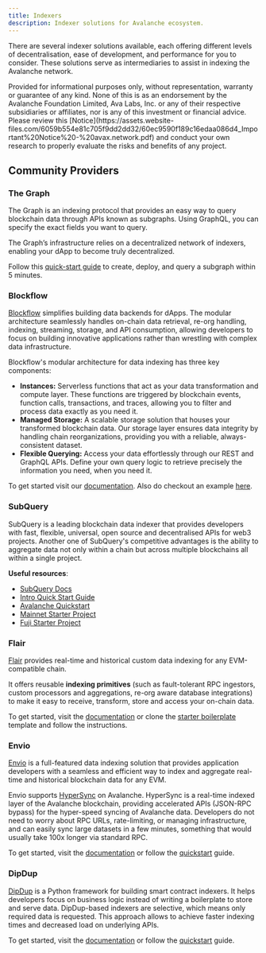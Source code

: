 ```yaml
---
title: Indexers
description: Indexer solutions for Avalanche ecosystem.
---
```


There are several indexer solutions available, each offering different levels of decentralisation, ease of development, and performance for you to consider. These solutions serve as intermediaries to assist in indexing the Avalanche network.

<Callout title="Note">
  Provided for informational purposes only, without representation, warranty or
  guarantee of any kind. None of this is as an endorsement by the Avalanche
  Foundation Limited, Ava Labs, Inc. or any of their respective subsidiaries or
  affiliates, nor is any of this investment or financial advice. Please review
  this
  [Notice](https://assets.website-files.com/6059b554e81c705f9dd2dd32/60ec9590f189c16edaa086d4_Important%20Notice%20-%20avax.network.pdf)
  and conduct your own research to properly evaluate the risks and benefits of
  any project.
</Callout>

## Community Providers

### The Graph

The Graph is an indexing protocol that provides an easy way to query blockchain data through APIs known as subgraphs. Using GraphQL, you can specify the exact fields you want to query.

The Graph’s infrastructure relies on a decentralized network of indexers, enabling your dApp to become truly decentralized.

Follow this [quick-start guide](https://thegraph.com/docs/en/quick-start/) to create, deploy, and query a subgraph within 5 minutes.

### Blockflow

[Blockflow](https://www.blockflow.network/) simplifies building data backends for dApps.
The modular architecture seamlessly handles on-chain data retrieval, re-org handling, indexing, streaming, storage, and API consumption, allowing developers to focus on building innovative applications rather than wrestling with complex data infrastructure.

Blockflow's modular architecture for data indexing has three key components:

- **Instances:** Serverless functions that act as your data transformation and compute layer. These functions are triggered by blockchain events, function calls, transactions, and traces, allowing you to filter and process data exactly as you need it.
- **Managed Storage:** A scalable storage solution that houses your transformed blockchain data. Our storage layer ensures data integrity by handling chain reorganizations, providing you with a reliable, always-consistent dataset.
- **Flexible Querying:** Access your data effortlessly through our REST and GraphQL APIs. Define your own query logic to retrieve precisely the information you need, when you need it.

To get started visit our [documentation](https://docs.blockflow.network/v/cli). Also do checkout an example [here](https://docs.blockflow.network/v/cli/hands-on-project/ens).

### SubQuery

SubQuery is a leading blockchain data indexer that provides developers with fast, flexible, universal, open source and decentralised APIs for web3 projects. Another one of SubQuery's competitive advantages is the ability to aggregate data not only within a chain but across multiple blockchains all within a single project.

**Useful resources**:

- [SubQuery Docs](https://academy.subquery.network/)
- [Intro Quick Start Guide](https://academy.subquery.network/quickstart/quickstart.html)
- [Avalanche Quickstart](https://academy.subquery.network/quickstart/quickstart_chains/avalanche.html)
- [Mainnet Starter Project](https://github.com/subquery/ethereum-subql-starter/tree/main/Avalanche/avalanche-starter)
- [Fuji Starter Project](https://github.com/subquery/ethereum-subql-starter/tree/main/Avalanche/avalanche-fuji-starter)

### Flair

[Flair](https://flair.dev) provides real-time and historical custom data indexing for any EVM-compatible chain.

It offers reusable **indexing primitives** (such as fault-tolerant RPC ingestors, custom processors and aggregations, re-org aware database integrations) to make it easy to receive, transform, store and access your on-chain data.

To get started, visit the [documentation](https://docs.flair.dev) or clone the [starter boilerplate](https://github.com/flair-sdk/starter-boilerplate) template and follow the instructions.

### Envio

[Envio](https://envio.dev) is a full-featured data indexing solution that provides application developers with a seamless and efficient way to index and aggregate real-time and historical blockchain data for any EVM.

Envio supports [HyperSync](https://docs.envio.dev/docs/hypersync) on Avalanche. HyperSync is a real-time indexed layer of the Avalanche blockchain, providing accelerated APIs (JSON-RPC bypass) for the hyper-speed syncing of Avalanche data. Developers do not need to worry about RPC URLs, rate-limiting, or managing infrastructure, and can easily sync large datasets in a few minutes, something that would usually take 100x longer via standard RPC.

To get started, visit the [documentation](https://docs.envio.dev/docs/getting-started) or follow the [quickstart](https://docs.envio.dev/docs/contract-import) guide.

### DipDup

[DipDup](https://dipdup.io) is a Python framework for building smart contract indexers. It helps developers focus on business logic instead of writing a boilerplate to store and serve data. DipDup-based indexers are selective, which means only required data is requested. This approach allows to achieve faster indexing times and decreased load on underlying APIs.

To get started, visit the [documentation](https://dipdup.io/docs/supported-networks/avalanche) or follow the [quickstart](https://dipdup.io/docs/quickstart-evm) guide.
